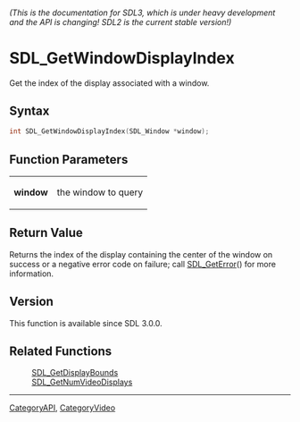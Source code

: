 ====== (This is the documentation for SDL3, which is under heavy development and the API is changing! SDL2 is the current stable version!) ======
= SDL_GetWindowDisplayIndex =

Get the index of the display associated with a window.

== Syntax ==

<syntaxhighlight lang='c'>
int SDL_GetWindowDisplayIndex(SDL_Window *window);
</syntaxhighlight>

== Function Parameters ==

{|
|'''window'''
|the window to query
|}

== Return Value ==

Returns the index of the display containing the center of the window on
success or a negative error code on failure; call [[SDL_GetError]]() for
more information.

== Version ==

This function is available since SDL 3.0.0.

== Related Functions ==

:[[SDL_GetDisplayBounds]]
:[[SDL_GetNumVideoDisplays]]

----
[[CategoryAPI]], [[CategoryVideo]]


